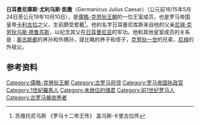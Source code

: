 {{Infobox royalty
| name = 日耳曼尼库斯·尤利乌斯·凯撒
| image = (Toulouse) Portrait de Germanicus - Musée Saint-Raymond Ra 342 c.jpg
| caption = 日耳曼尼库斯半身像
| imgw = 200px
| spouse = [[大阿格里皮娜|大阿格里皮娜]]
| issue = [[尼禄_(日耳曼尼库斯之子)|尼禄·凯撒]]<br>{{link-en|德魯蘇斯·凱撒|Drusus Caesar}}<br>[[卡利古拉|卡利古拉]]（罗马皇帝）<br>[[小阿格里皮娜|小阿格里皮娜]]（罗马皇后）<br>{{tsl|en|Julia Drusilla|朱利娅·德鲁西拉}}<br>{{tsl|en|Julia Livilla|朱利娅·莉维拉}}
| father = [[尼禄·克劳狄乌斯·德鲁苏斯|尼禄·克劳狄乌斯·德鲁苏斯]]
| mother = [[小安东尼娅|小安东尼娅]]
| date of birth = 公元前16/15年5月24日
| place of birth = [[罗马帝国|罗马帝国]][[高卢行省|高卢行省]][[里昂|里昂]]
| date of death = 公元19年10月10日(享年34或35岁)
| place of death = [[罗马帝国|罗马帝国]][[叙利亚行省|叙利亚行省]][[安提俄克|安提俄克]]
| place of burial = [[奥古斯都陵墓|奥古斯都陵墓]]
}}
'''日耳曼尼庫斯·尤利乌斯·凯撒'''（Germanicus Julius Caesar）（公元前16/15年5月24日至公元19年10月10日），是[[儒略-克劳狄王朝|儒略-克劳狄王朝]]的一位王室成员，也是罗马帝国皇帝[[卡利古拉|卡利古拉]]之父，生前颇受爱戴<ref>苏维托尼乌斯 《罗马十二帝王传》 盖乌斯·卡里古拉传</ref>。他的名字日耳曼尼库斯来自他的父亲[[尼禄·克劳狄乌斯·德鲁苏斯|尼禄·克劳狄乌斯·德鲁苏斯]]，以纪念其父在[[日耳曼尼亚|日耳曼尼亚]]的军功。他和其他皇室成员的关系是：[[奥古斯都|奥古斯都]]的养孙和外甥孙，提比略的养子和侄子，[[克劳狄一世|克劳狄一世]]的兄弟，[[尼禄|尼禄]]的外祖父。

==参考资料==
{{reflist}}

{{Authority control}}
[[Category:儒略-克勞狄王朝|Category:儒略-克勞狄王朝]]
[[Category:古罗马将领|Category:古罗马将领]]
[[Category:罗马帝国执政官|Category:罗马帝国执政官]]
[[Category:1世紀羅馬人|Category:1世紀羅馬人]]
[[Category:未继位的储君|Category:未继位的储君]]
[[Category:前1世纪罗马人|Category:前1世纪罗马人]]
[[Category:古罗马被收养者|Category:古罗马被收养者]]